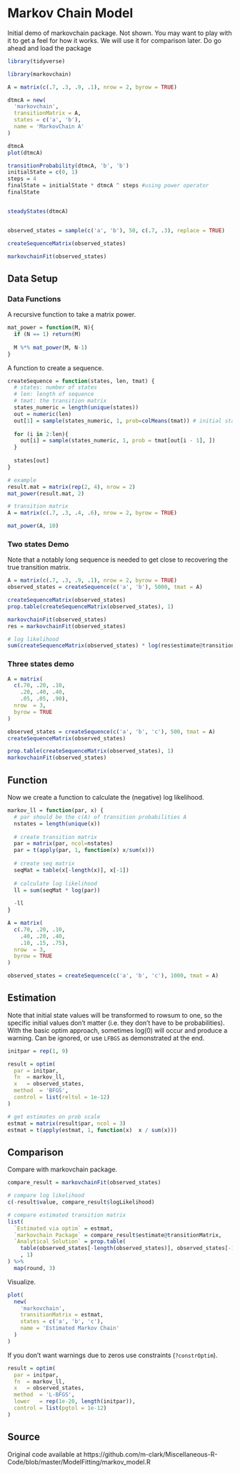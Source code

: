 # Markov Chain Model


Initial demo of <span class="pack" style = "">markovchain</span> package. Not shown. You may want to play with it to get a feel for how it works.  We will use it for comparison later. Do go ahead and load the package 

```r
library(tidyverse)

library(markovchain)

A = matrix(c(.7, .3, .9, .1), nrow = 2, byrow = TRUE)

dtmcA = new(
  'markovchain',
  transitionMatrix = A,
  states = c('a', 'b'),
  name = 'MarkovChain A'
)

dtmcA
plot(dtmcA)

transitionProbability(dtmcA, 'b', 'b')
initialState = c(0, 1)
steps = 4
finalState = initialState * dtmcA ^ steps #using power operator
finalState


steadyStates(dtmcA)


observed_states = sample(c('a', 'b'), 50, c(.7, .3), replace = TRUE)

createSequenceMatrix(observed_states)

markovchainFit(observed_states)
```





## Data Setup


### Data Functions

A recursive function to take a matrix power.

```r
mat_power = function(M, N){
  if (N == 1) return(M)
  
  M %*% mat_power(M, N-1)
}
```


A function to create a sequence.

```r
createSequence = function(states, len, tmat) {
  # states: number of states
  # len: length of sequence
  # tmat: the transition matrix
  states_numeric = length(unique(states))
  out = numeric(len)
  out[1] = sample(states_numeric, 1, prob=colMeans(tmat)) # initial state
  
  for (i in 2:len){
    out[i] = sample(states_numeric, 1, prob = tmat[out[i - 1], ])
  }
  
  states[out]
}
```


```r
# example
result.mat = matrix(rep(2, 4), nrow = 2)
mat_power(result.mat, 2)

# transition matrix
A = matrix(c(.7, .3, .4, .6), nrow = 2, byrow = TRUE)

mat_power(A, 10)
```



### Two states Demo

Note that a notably long sequence is needed to get close to recovering the true transition matrix.

```r
A = matrix(c(.7, .3, .9, .1), nrow = 2, byrow = TRUE)
observed_states = createSequence(c('a', 'b'), 5000, tmat = A)

createSequenceMatrix(observed_states)
prop.table(createSequenceMatrix(observed_states), 1)

markovchainFit(observed_states)
res = markovchainFit(observed_states)

# log likelihood
sum(createSequenceMatrix(observed_states) * log(res$estimate@transitionMatrix))
```





### Three states demo

```r
A = matrix(
  c(.70, .20, .10,
    .20, .40, .40,
    .05, .05, .90), 
  nrow  = 3, 
  byrow = TRUE
)

observed_states = createSequence(c('a', 'b', 'c'), 500, tmat = A)
createSequenceMatrix(observed_states)

prop.table(createSequenceMatrix(observed_states), 1)
markovchainFit(observed_states)
```




## Function

Now we create a function to calculate the (negative) log likelihood.

```r
markov_ll = function(par, x) {
  # par should be the c(A) of transition probabilities A
  nstates = length(unique(x))
  
  # create transition matrix
  par = matrix(par, ncol=nstates)
  par = t(apply(par, 1, function(x) x/sum(x)))
  
  # create seq matrix
  seqMat = table(x[-length(x)], x[-1])
  
  # calculate log likelihood
  ll = sum(seqMat * log(par))
  
  -ll
}
```

```r
A = matrix(
  c(.70, .20, .10,
    .40, .20, .40,
    .10, .15, .75),
  nrow  = 3,
  byrow = TRUE
)

observed_states = createSequence(c('a', 'b', 'c'), 1000, tmat = A)
```

## Estimation

Note that initial state values will be transformed to rowsum to one, so the specific initial values don't matter (i.e. they don't have to be probabilities). With the basic <span class="func" style = "">optim</span> approach, sometimes log(0) will occur and produce a warning. Can be ignored, or use `LFBGS` as demonstrated at the end.

```r
initpar = rep(1, 9)

result = optim(
  par = initpar,
  fn  = markov_ll,
  x   = observed_states,
  method  = 'BFGS',
  control = list(reltol = 1e-12)
)

# get estimates on prob scale
estmat = matrix(result$par, ncol = 3)
estmat = t(apply(estmat, 1, function(x)  x / sum(x)))
```

## Comparison

Compare with <span class="pack" style = "">markovchain</span> package.

```r
compare_result = markovchainFit(observed_states)

# compare log likelihood
c(-result$value, compare_result$logLikelihood)

# compare estimated transition matrix
list(
  `Estimated via optim` = estmat,
  `markovchain Package` = compare_result$estimate@transitionMatrix,
  `Analytical Solution` = prop.table(
    table(observed_states[-length(observed_states)], observed_states[-1])
    , 1)
) %>% 
  map(round, 3)
```




Visualize.

```r
plot(
  new(
    'markovchain',
    transitionMatrix = estmat,
    states = c('a', 'b', 'c'),
    name = 'Estimated Markov Chain'
  )
)
```




If you don't want warnings due to zeros use constraints (`?constrOptim`).

```r
result = optim(
  par = initpar,
  fn  = markov_ll,
  x   = observed_states,
  method  = 'L-BFGS',
  lower   = rep(1e-20, length(initpar)),
  control = list(pgtol = 1e-12)
)
```



## Source

Original code available at
https://github.com/m-clark/Miscellaneous-R-Code/blob/master/ModelFitting/markov_model.R
